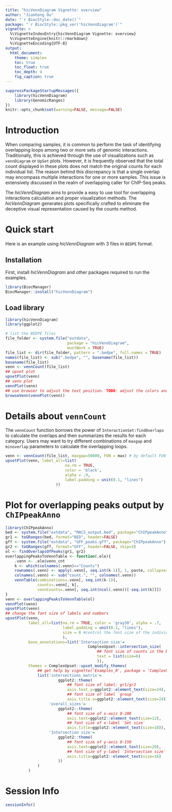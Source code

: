 ```yaml
---
title: "hicVennDiagram Vignette: overview"
author: "Jianhong Ou"
date: "`r BiocStyle::doc_date()`"
package: "`r BiocStyle::pkg_ver('hicVennDiagram')`"
vignette: >
  %\VignetteIndexEntry{hicVennDiagram Vignette: overview}
  %\VignetteEngine{knitr::rmarkdown}
  %\VignetteEncoding{UTF-8}
output:
  html_document:
    theme: simplex
    toc: true
    toc_float: true
    toc_depth: 4
    fig_caption: true
---
```


```r
suppressPackageStartupMessages({
    library(hicVennDiagram)
    library(GenomicRanges)
})
knitr::opts_chunk$set(warning=FALSE, message=FALSE)
```

# Introduction
When comparing samples, it is common to perform the task of identifying 
overlapping loops among two or more sets of genomic interactions.
Traditionally, this is achieved through the use of visualizations such as
`vennDiagram` or `UpSet` plots.
However, it is frequently observed that the total count displayed in these
plots does not match the original counts for each individual list.
The reason behind this discrepancy is that a single overlap may encompass
multiple interactions for one or more samples.
This issue is extensively discussed in the realm of overlapping caller
for ChIP-Seq peaks.

The _hicVennDiagram_ aims to provide a easy to use tool for overlapping
interactions calculation and proper visualization methods. The _hicVennDiagram_
generates plots specifically crafted to eliminate the deceptive visual
representation caused by the counts method.

# Quick start

Here is an example using _hicVennDiagram_ with 3 files in `BEDPE` format.

## Installation
First, install _hicVennDiagram_ and other packages required to run 
the examples.

```r
library(BiocManager)
BiocManager::install("hicVennDiagram")
```
## Load library

```r
library(hicVennDiagram)
library(ggplot2)
```


```r
# list the BEDPE files
file_folder <- system.file("extdata",
                           package = "hicVennDiagram",
                           mustWork = TRUE)
file_list <- dir(file_folder, pattern = ".bedpe", full.names = TRUE)
names(file_list) <- sub(".bedpe", "", basename(file_list))
basename(file_list)
venn <- vennCount(file_list)
## upset plot
upsetPlot(venn)
## venn plot
vennPlot(venn)
## use browser to adjust the text position. TODO: adjust the colors and font.
browseVenn(vennPlot(venn))
```

# Details about `vennCount`
The `vennCount` function borrows the power of `InteractionSet:findOverlaps` to
calculate the overlaps and then summarizes the results for each category.
Users may want to try different combinations of `maxgap` and `minoverlap`
parameters to calculate the overlapping loops.
```r
venn <- vennCount(file_list, maxgap=50000, FUN = max) # by default FUN = min
upsetPlot(venn, label_all=list(
                          na.rm = TRUE,
                          color = 'black',
                          alpha = .9,
                          label.padding = unit(0.1, "lines")
                      ))
```

# Plot for overlapping peaks output by `ChIPpeakAnno`

```r
library(ChIPpeakAnno)
bed <- system.file("extdata", "MACS_output.bed", package="ChIPpeakAnno")
gr1 <- toGRanges(bed, format="BED", header=FALSE)
gff <- system.file("extdata", "GFF_peaks.gff", package="ChIPpeakAnno")
gr2 <- toGRanges(gff, format="GFF", header=FALSE, skip=3)
ol <- findOverlapsOfPeaks(gr1, gr2)
overlappingPeaksToVennTable <- function(.ele){
    .venn <- .ele$venn_cnt
    k <- which(colnames(.venn)=="Counts")
    rownames(.venn) <- apply(.venn[, seq.int(k-1)], 1, paste, collapse="")
    colnames(.venn) <- sub("count.", "", colnames(.venn))
    vennTable(combinations=.venn[, seq.int(k-1)],
              counts=.venn[, k],
              vennCounts=.venn[, seq.int(ncol(.venn))[-seq.int(k)]])
}
venn <- overlappingPeaksToVennTable(ol)
vennPlot(venn)
upsetPlot(venn)
## change the font size of labels and numbers
upsetPlot(venn,
          label_all=list(na.rm = TRUE, color = 'gray30', alpha = .7,
                         label.padding = unit(0.1, "lines"),
                         size = 8 #control the font size of the individual num
                         ),
          base_annotations=list('Intersection size'=
                                    ComplexUpset::intersection_size(
                                        ## font size of counts in the bar-plot
                                        text = list(size=6)
                                        )),
          themes = ComplexUpset::upset_modify_themes(
              ## get help by vignette('Examples_R', package = 'ComplexUpset')
              list('intersections_matrix'=
                       ggplot2::theme(
                           ## font size of label: gr1/gr2
                           axis.text.y=ggplot2::element_text(size=24),
                           ## font size of label `group`
                           axis.title.x=ggplot2::element_text(size=24)),
                   'overall_sizes'=
                       ggplot2::theme(
                           ## font size of x-axis 0-200
                           axis.text=ggplot2::element_text(size=12),
                           ## font size of x-label `Set size`
                           axis.title=ggplot2::element_text(size=18)),
                   'Intersection size'=
                       ggplot2::theme(
                           ## font size of y-axis 0-150
                           axis.text=ggplot2::element_text(size=20),
                           ## font size of y-label `Intersection size`
                           axis.title=ggplot2::element_text(size=16)
                       ))
              )
          )
```

# Session Info
```r
sessionInfo()
```

